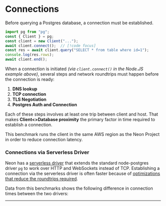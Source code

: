 
# Connections

Before querying a Postgres database, a connection must be established.

```javascript
import pg from "pg";
const { Client } = pg;
const client = new Client("...");
await client.connect();  // [!code focus]
const res = await client.query("SELECT * from table where id=1");
console.log(res.rows);
await client.end();
```

When a connection is initiated _(via `client.connect()` in the Node.JS example above)_, several steps and network roundtrips must happen before the connection is ready:

1. **DNS lookup**
2. **TCP connection**
3. **TLS Negotiation**
4. **Postgres Auth and Connection**

Each of these steps involves at least one trip between client and host. That makes **Client\<\>Database proximity** the primary factor in time required to establish a connection.

This benchmark runs the client in the same AWS region as the Neon Project in order to reduce connection latency.

### Connections via Serverless Driver

Neon has a [serverless driver](https://neon.tech/docs/serverless/serverless-driver) that extends the standard node-postgres driver `pg` to work over HTTP and WebSockets instead of TCP.
Establishing a connection via the serverless driver is often faster because of [optimizations that reduce the roundtrips required](https://neon.tech/blog/quicker-serverless-postgres).

Data from this benchmarks shows the following difference in connection times between the two drivers:

<ConnectionsTable />

---
